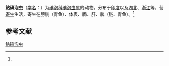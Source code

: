 {{Speciesbox
| name = 鲇碘泡虫
| status = 
| status_system = 
| image = 
| genus = Myxobolus
| species = clarii
| authority = (Chakravarty, 1943)<ref name='id9560'>{{cite web| url =http://www.bioinfo.cn/db05/BjdwSpecies.php?action=view&id=9560| title =鲇碘泡虫| work =《中国动物物种编目数据库》| publisher =中国科学院微生物研究所| author =中国科学院动物研究所| accessdate =2009-04-16| deadurl =yes| archiveurl =https://web.archive.org/web/20160305064259/http://www.bioinfo.cn/db05/BjdwSpecies.php?action=view&id=9560| archivedate =2016-03-05}}</ref>
}}

'''鲇碘泡虫'''（[[学名|学名]]：{{lang|la|''Myxobolus clarii''}}）为[[碘泡科|碘泡科]][[碘泡虫属|碘泡虫属]]的动物。分布于[[印度|印度]]以及[[湖北|湖北]]、[[浙江|浙江]]等，营[[寄生|寄生]]生活，寄生在膀胱（青鱼）、体表、肠、肝、脾（鲢、青鱼）。<ref name='id9560'/>

== 参考文献 ==
{{reflist}}

{{Wikispecies|Myxobolus clarii}}

[[Category:碘泡虫属|鲇碘泡虫]]


{{Cnidarian-stub}}
